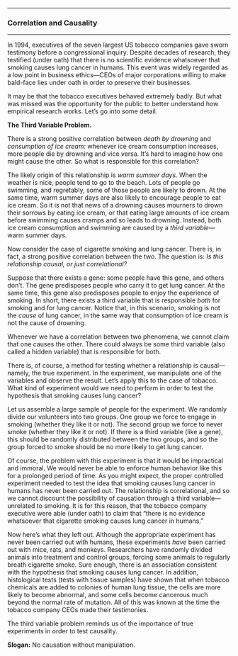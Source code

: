 

------------------------------------------------------------------------

### Correlation and Causality

------------------------------------------------------------------------



In 1994, executives of the seven largest US tobacco companies gave
sworn testimony before a congressional inquiry. Despite decades of
research, they testified (under oath) that there is no scientific
evidence whatsoever that smoking causes lung cancer in humans. This
event was widely regarded as a low point in business ethics---CEOs of
major corporations willing to make bald-face lies under oath in order
to preserve their businesses.

It may be that the tobacco executives behaved extremely badly. But
what was missed was the opportunity for the public to better
understand how empirical research works. Let's go into some detail.

**The Third Variable Problem.**

There is a strong positive correlation between *death by drowning* and
*consumption of ice cream:* whenever ice cream consumption increases,
more people die by drowning and vice versa. It's hard to imagine how
one might cause the other. So what is responsible for this
correlation?

The likely origin of this relationship is *warm summer days.* When the
weather is nice, people tend to go to the beach. Lots of people go
swimming, and regretably, some of those people are likely to drown. At
the same time, warm summer days are also likely to encourage people to
eat ice cream. So it is not that news of a drowning causes mourners to
drown their sorrows by eating ice cream, or that eating large amounts
of ice cream before swimming causes cramps and so leads to drowning.
Instead, both ice cream consumption and swimming are caused by a
*third variable*---warm summer days.

Now consider the case of cigarette smoking and lung cancer. There is,
in fact, a strong positive correlation between the two. The question
is: *Is this relationship causal, or just correlational?*

Suppose that there exists a gene: some people have this gene, and
others don't. The gene predisposes people who carry it to get lung
cancer. At the same time, this gene also predisposes people to enjoy
the experience of smoking. In short, there exists a third variable
that is responsible *both* for smoking and for lung cancer. Notice
that, in this scenario, smoking is not the *cause* of lung cancer, in
the same way that consumption of ice cream is not the cause of
drowning.

Whenever we have a correlation between two phenomena, we cannot claim
that one causes the other. There could always be some third variable
(also called a hidden variable) that is responsible for both.

There is, of course, a method for testing whether a relationship is
causal---namely, the true experiment. In the experiment, we manipulate
one of the variables and observe the result. Let's apply this to the
case of tobacco. What kind of experiment would we need to perform in
order to test the hypothesis that smoking causes lung cancer?

Let us assemble a large sample of people for the experiment. We
randomly divide our volunteers into two groups. One group we force to
engage in smoking (whether they like it or not). The second group we
force to never smoke (whether they like it or not). If there is a
third variable (like a gene), this should be randomly distributed
between the two groups, and so the group forced to smoke should be no
more likely to get lung cancer.

Of course, the problem with this experiment is that it would be
impractical and immoral. We would never be able to enforce human
behavior like this for a prolonged period of time. As you might
expect, the proper controlled experiment needed to test the idea that
smoking causes lung cancer in humans has never been carried out. The
relationship is correlational, and so we cannot discount the
possibility of causation through a third variable---unrelated to
smoking. It is for this reason, that the tobacco company executive
were able (under oath) to claim that "there is no evidence whatsoever
that cigarette smoking causes lung cancer in humans."

Now here's what they left out. Although the appropriate experiment has
never been carried out with humans, these experiments *have* been
carried out with mice, rats, and monkeys. Researchers have randomly
divided animals into treatment and control groups, forcing some
animals to regularly breath cigarette smoke. Sure enough, there is an
association consistent with the hypothesis that smoking causes lung
cancer. In addition, histological tests (tests with tissue samples)
have shown that when tobacco chemicals are added to colonies of human
lung tissue, the cells are more likely to become abnormal, and some
cells become cancerous much beyond the normal rate of mutation. All of
this was known at the time the tobacco company CEOs made their
testimonies.

The third variable problem reminds us of the importance of true
experiments in order to test causality.

**Slogan:** No causation without manipulation.




